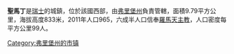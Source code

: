 '''聖馬丁'''是[[瑞士|瑞士]]的城鎮，位於該國西部，由[[弗里堡州|弗里堡州]]負責管轄，面積9.79平方公里，海拔高度833米，2011年人口965，六成半人口信奉[[羅馬天主教|羅馬天主教]]，人口密度每平方公里99人。

{{Switzerland-geo-stub}}
[[Category:弗里堡州的市镇|Category:弗里堡州的市镇]]
